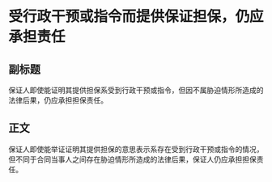 # 受行政干预或指令而提供保证担保，仍应承担责任
## 副标题
保证人即使能证明其提供担保系受到行政干预或指令，但因不属胁迫情形所造成的法律后果，仍应承担担保责任。
## 正文
保证人即使能举证证明其提供担保的意思表示系存在受到行政干预或指令的情况，但不同于合同当事人之间存在胁迫情形所造成的法律后果，保证人仍应承担担保责任。